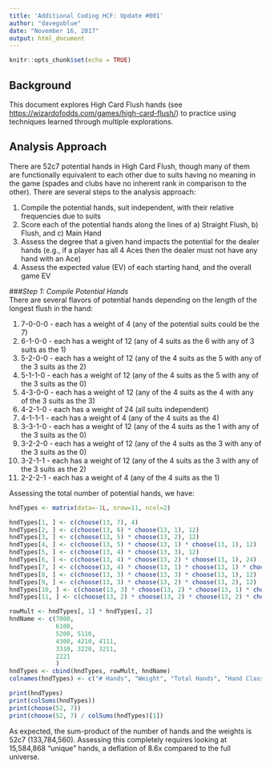 ```yaml
---
title: 'Additional Coding HCF: Update #001'
author: "davegoblue"
date: "November 16, 2017"
output: html_document
---
```


```r
knitr::opts_chunk$set(echo = TRUE)
```

## Background
This document explores High Card Flush hands (see <https://wizardofodds.com/games/high-card-flush/>) to practice using techniques learned through multiple explorations.

## Analysis Approach
There are 52c7 potential hands in High Card Flush, though many of them are functionally equivalent to each other due to suits having no meaning in the game (spades and clubs have no inherent rank in comparison to the other).  There are several steps to the analysis approach:

1.  Compile the potential hands, suit independent, with their relative frequencies due to suits  
2.  Score each of the potential hands along the lines of a) Straight Flush, b) Flush, and c) Main Hand  
3.  Assess the degree that a given hand impacts the potential for the dealer hands (e.g., if a player has all 4 Aces then the dealer must not have any hand with an Ace)  
4.  Assess the expected value (EV) of each starting hand, and the overall game EV  
  
###_Step 1: Compile Potential Hands_  
There are several flavors of potential hands depending on the length of the longest flush in the hand:  
  
1.  7-0-0-0 - each has a weight of 4 (any of the potential suits could be the 7)  
2.  6-1-0-0 - each has a weight of 12 (any of 4 suits as the 6 with any of 3 suits as the 1)  
3.  5-2-0-0 - each has a weight of 12 (any of the 4 suits as the 5 with any of the 3 suits as the 2)
4.  5-1-1-0 - each has a weight of 12 (any of the 4 suits as the 5 with any of the 3 suits as the 0)  
5.  4-3-0-0 - each has a weight of 12 (any of the 4 suits as the 4 with any of the 3 suits as the 3)  
6.  4-2-1-0 - each has a weight of 24 (all suits independent)  
7.  4-1-1-1 - each has a weight of 4 (any of the 4 suits as the 4)  
8.  3-3-1-0 - each has a weight of 12 (any of the 4 suits as the 1 with any of the 3 suits as the 0)  
9.  3-2-2-0 - each has a weight of 12 (any of the 4 suits as the 3 with any of the 3 suits as the 0)  
10.  3-2-1-1 - each has a weight of 12 (any of the 4 suits as the 3 with any of the 3 suits as the 2)  
11.  2-2-2-1 - each has a weight of 4 (any of the 4 suits as the 1)  
  
Assessing the total number of potential hands, we have:  
```r

hndTypes <- matrix(data=-1L, nrow=11, ncol=2)

hndTypes[1, ] <- c(choose(13, 7), 4)
hndTypes[2, ] <- c(choose(13, 6) * choose(13, 1), 12)
hndTypes[3, ] <- c(choose(13, 5) * choose(13, 2), 12)
hndTypes[4, ] <- c(choose(13, 5) * choose(13, 1) * choose(13, 1), 12)
hndTypes[5, ] <- c(choose(13, 4) * choose(13, 3), 12)
hndTypes[6, ] <- c(choose(13, 4) * choose(13, 2) * choose(13, 1), 24)
hndTypes[7, ] <- c(choose(13, 4) * choose(13, 1) * choose(13, 1) * choose(13, 1), 4)
hndTypes[8, ] <- c(choose(13, 3) * choose(13, 3) * choose(13, 1), 12)
hndTypes[9, ] <- c(choose(13, 3) * choose(13, 2) * choose(13, 2), 12)
hndTypes[10, ] <- c(choose(13, 3) * choose(13, 2) * choose(13, 1) * choose(13, 1), 12)
hndTypes[11, ] <- c(choose(13, 2) * choose(13, 2) * choose(13, 2) * choose(13, 1), 4)

rowMult <- hndTypes[, 1] * hndTypes[, 2]
hndName <- c(7000, 
             6100, 
             5200, 5110, 
             4300, 4210, 4111, 
             3310, 3220, 3211, 
             2221
             )
hndTypes <- cbind(hndTypes, rowMult, hndName)
colnames(hndTypes) <- c("# Hands", "Weight", "Total Hands", "Hand Class")

print(hndTypes)
print(colSums(hndTypes))
print(choose(52, 7))
print(choose(52, 7) / colSums(hndTypes)[1])

```
  
As expected, the sum-product of the number of hands and the weights is 52c7 (133,784,560).  Assessing this completely requires looking at 15,584,868 "unique" hands, a deflation of 8.6x compared to the full universe.  
